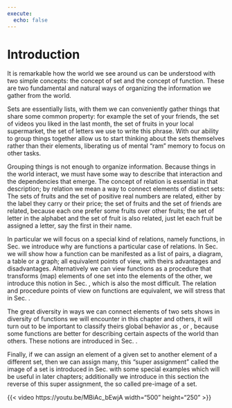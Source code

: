 ---
execute:
  echo: false
---

# Introduction

It is remarkable how the world we see around us can be understood with two simple concepts: the concept of set and the concept of function. These are two fundamental and natural ways of organizing the information we gather from the world.

Sets are essentially lists, with them we can conveniently gather things that share some common property: for example the set of your friends, the set of videos you liked in the last month, the set of fruits in your local supermarket, the set of letters we use to write this phrase. With our ability to group things together allow us to start thinking about the sets themselves rather than their elements, liberating us of mental "ram" memory to focus on other tasks.

Grouping things is not enough to organize information. Because things in the world interact, we must have some way to describe that interaction and the dependencies that emerge. The concept of relation is essential in that description; by relation we mean a way to connect elements of distinct sets: The sets of fruits and the set of positive real numbers are related, either by the label they carry or their price; the set of fruits and the set of friends are related, because each one prefer some fruits over other fruits; the set of letter in the alphabet and the set of fruit is also related, just let each fruit be assigned a letter, say the first in their name.

In particular we will focus on a special kind of relations, namely functions, in Sec. \ref{sec:asarelation} we introduce why are functions a particular case of relations. In Sec. \ref{sec:4ways} we will show how a function can be manifested as a list of pairs, a diagram, a table or a graph; all equivalent points of view, with theirs advantages and disadvantages. Alternatively we can view functions as a procedure that transforms (map) elements of one set into the elements of the other, we introduce this notion in Sec. \ref{sec:asaprocedure}, which is also the most difficult. The relation and procedure points of view on functions are equivalent, we will stress that in Sec. \ref{sec:equiv}.

The great diversity in ways we can connect elements of two sets shows in diversity of functions we will encounter in this chapter and others, it will turn out to be important to classify theirs global behavior as \textit{onto}, \textit{injective} or \textit{bijective}, because some functions are better for describing certain aspects of the world than others. These notions are introduced in Sec. \ref{sec:sib}.

Finally, if we can assign an element of a given set to another element of a different set, then we can assign many, this "super assignment" called the image of a set is introduced in Sec. \ref{sec:defs} with some special examples which will be useful in later chapters; additionally we introduce in this section the reverse of this super assignment, the so called pre-image of a set.

{{< video https://youtu.be/MBiAc_bEwjA width="500" height="250" >}}
